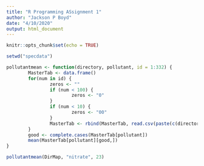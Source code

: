 ```yaml
---
title: "R Programming ASsignment 1"
author: "Jackson P Boyd"
date: "4/10/2020"
output: html_document
---
```


```r
knitr::opts_chunk$set(echo = TRUE)
```

```r
setwd("specdata")
```

```r
pollutantmean <- function(directory, pollutant, id = 1:332) {
        MasterTab <- data.frame()
        for(num in id) {
                zeros <- ""
                if (num < 100) {
                        zeros <- "0"
                }
                if (num < 10) {
                        zeros <- "00"
                }
                MasterTab <- rbind(MasterTab, read.csv(paste(c(directory, "/", zeros, num, ".csv"), sep = "", collapse = "")))
        }
        good <- complete.cases(MasterTab[pollutant])
        mean(MasterTab[pollutant][good,])
}
```

```r
pollutantmean(DirMap, "nitrate", 23)
```



